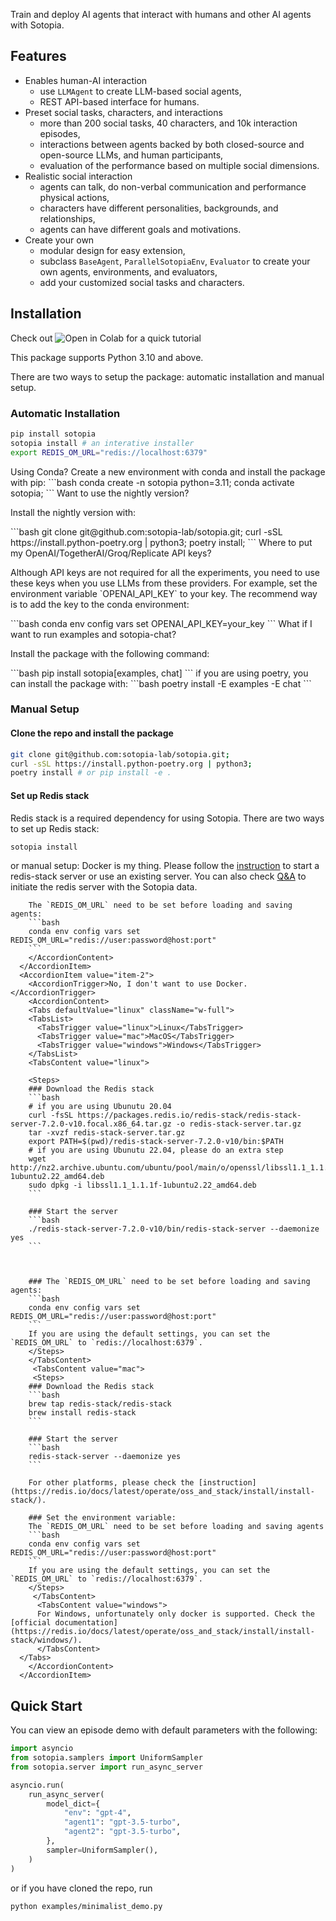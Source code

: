 
Train and deploy AI agents that interact with humans and other AI agents with <span className="font-display text-xl">Sotopia</span>.

## Features

* Enables human-AI interaction
  - use `LLMAgent` to create LLM-based social agents,
  - REST API-based interface for humans.
* Preset social tasks, characters, and interactions
  - more than 200 social tasks, 40 characters, and 10k interaction episodes,
  - interactions between agents backed by both closed-source and open-source LLMs, and human participants,
  - evaluation of the performance based on multiple social dimensions.
* Realistic social interaction
  - agents can talk, do non-verbal communication and performance physical actions,
  - characters have different personalities, backgrounds, and relationships,
  - agents can have different goals and motivations.
* Create your own
  - modular design for easy extension,
  - subclass `BaseAgent`, `ParallelSotopiaEnv`, `Evaluator` to create your own agents, environments, and evaluators,
  - add your customized social tasks and characters.

## Installation

<Callout>

<div className='space-x-3 flex flex-row items-center'>
<span className='font-bold'> Check out </span>
<Link target="_blank" href="https://colab.research.google.com/github/sotopia-lab/sotopia/blob/main/notebooks/tutorials/1.1-setup.ipynb">
  <img src="https://colab.research.google.com/assets/colab-badge.svg" alt="Open in Colab"/> </Link>
<span className='font-bold'> for a quick tutorial </span>
</div>

This package supports Python 3.10 and above.
</Callout>

There are two ways to setup the package: automatic installation and manual setup.

### Automatic Installation
```bash
pip install sotopia
sotopia install # an interative installer
export REDIS_OM_URL="redis://localhost:6379"
```

<Accordion type="single" collapsible className="w-full">
      <AccordionItem value="item-1">
        <AccordionTrigger>Using Conda?</AccordionTrigger>
        <AccordionContent>
        Create a new environment with conda and install the package with pip:
        ```bash
        conda create -n sotopia python=3.11;
        conda activate sotopia;
        ```
        </AccordionContent>
      </AccordionItem>
      <AccordionItem value="item-2">
        <AccordionTrigger>Want to use the nightly version?</AccordionTrigger>
        <AccordionContent>
          <p>Install the nightly version with:</p>
          ```bash
          git clone git@github.com:sotopia-lab/sotopia.git;
          curl -sSL https://install.python-poetry.org | python3;
          poetry install;
          ```
        </AccordionContent>
      </AccordionItem>
      <AccordionItem value="item-3">
        <AccordionTrigger>Where to put my OpenAI/TogetherAI/Groq/Replicate API keys?</AccordionTrigger>
        <AccordionContent>
          <p>Although API keys are not required for all the experiments, you need to use these keys when you use LLMs from these providers.
          For example, set the environment variable `OPENAI_API_KEY` to your key. The recommend way is to add the key to the conda environment:</p>
          ```bash
          conda env config vars set OPENAI_API_KEY=your_key
          ```
        </AccordionContent>
      </AccordionItem>
      <AccordionItem value="item-4">
        <AccordionTrigger>What if I want to run examples and sotopia-chat?</AccordionTrigger>
        <AccordionContent>
          <p>Install the package with the following command:</p>
          ```bash
          pip install sotopia[examples, chat]
          ```
          if you are using poetry, you can install the package with:
          ```bash
          poetry install -E examples -E chat
          ```
        </AccordionContent>
      </AccordionItem>
</Accordion>

### Manual Setup

#### Clone the repo and install the package
```bash
git clone git@github.com:sotopia-lab/sotopia.git;
curl -sSL https://install.python-poetry.org | python3;
poetry install # or pip install -e .
```

#### Set up Redis stack

Redis stack is a required dependency for using Sotopia. There are two ways to set up Redis stack:

```bash
sotopia install
```

or manual setup:
<Accordion type="single" collapsible className="w-full">
      <AccordionItem value="item-1">
        <AccordionTrigger>Docker is my thing.</AccordionTrigger>
        <AccordionContent>
        Please follow the [instruction](https://redis.io/docs/stack/get-started/install/docker/) to start a redis-stack server or use an existing server. You can also check [Q&A](/docs/troubleshooting.md) to initiate the redis server with the Sotopia data.

        The `REDIS_OM_URL` need to be set before loading and saving agents:
        ```bash
        conda env config vars set REDIS_OM_URL="redis://user:password@host:port"
        ```
        </AccordionContent>
      </AccordionItem>
      <AccordionItem value="item-2">
        <AccordionTrigger>No, I don't want to use Docker.</AccordionTrigger>
        <AccordionContent>
        <Tabs defaultValue="linux" className="w-full">
        <TabsList>
          <TabsTrigger value="linux">Linux</TabsTrigger>
          <TabsTrigger value="mac">MacOS</TabsTrigger>
          <TabsTrigger value="windows">Windows</TabsTrigger>
        </TabsList>
        <TabsContent value="linux">

        <Steps>
        ### Download the Redis stack
        ```bash
        # if you are using Ubunutu 20.04
        curl -fsSL https://packages.redis.io/redis-stack/redis-stack-server-7.2.0-v10.focal.x86_64.tar.gz -o redis-stack-server.tar.gz
        tar -xvzf redis-stack-server.tar.gz
        export PATH=$(pwd)/redis-stack-server-7.2.0-v10/bin:$PATH
        # if you are using Ubunutu 22.04, please do an extra step
        wget http://nz2.archive.ubuntu.com/ubuntu/pool/main/o/openssl/libssl1.1_1.1.1f-1ubuntu2.22_amd64.deb
        sudo dpkg -i libssl1.1_1.1.1f-1ubuntu2.22_amd64.deb
        ```

        ### Start the server
        ```bash
        ./redis-stack-server-7.2.0-v10/bin/redis-stack-server --daemonize yes
        ```



        ### The `REDIS_OM_URL` need to be set before loading and saving agents:
        ```bash
        conda env config vars set REDIS_OM_URL="redis://user:password@host:port"
        ```
        If you are using the default settings, you can set the `REDIS_OM_URL` to `redis://localhost:6379`.
        </Steps>
        </TabsContent>
         <TabsContent value="mac">
         <Steps>
        ### Download the Redis stack
        ```bash
        brew tap redis-stack/redis-stack
        brew install redis-stack
        ```

        ### Start the server
        ```bash
        redis-stack-server --daemonize yes
        ```

        For other platforms, please check the [instruction](https://redis.io/docs/latest/operate/oss_and_stack/install/install-stack/).

        ### Set the environment variable:
        The `REDIS_OM_URL` need to be set before loading and saving agents
        ```bash
        conda env config vars set REDIS_OM_URL="redis://user:password@host:port"
        ```
        If you are using the default settings, you can set the `REDIS_OM_URL` to `redis://localhost:6379`.
        </Steps>
         </TabsContent>
          <TabsContent value="windows">
          For Windows, unfortunately only docker is supported. Check the [official documentation](https://redis.io/docs/latest/operate/oss_and_stack/install/install-stack/windows/).
          </TabsContent>
      </Tabs>
        </AccordionContent>
      </AccordionItem>
</Accordion>

## Quick Start

You can view an episode demo with default parameters with the following:
```python
import asyncio
from sotopia.samplers import UniformSampler
from sotopia.server import run_async_server

asyncio.run(
    run_async_server(
        model_dict={
            "env": "gpt-4",
            "agent1": "gpt-3.5-turbo",
            "agent2": "gpt-3.5-turbo",
        },
        sampler=UniformSampler(),
    )
)
```
or if you have cloned the repo, run
```bash
python examples/minimalist_demo.py
```
